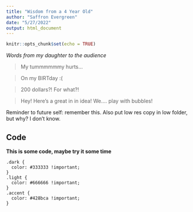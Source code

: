 ```yaml
---
title: "Wisdom from a 4 Year Old"
author: "Saffron Evergreen"
date: "5/27/2022"
output: html_document
---
```


```r
knitr::opts_chunk$set(echo = TRUE)
```

*Words from my daughter to the audience*  

> My tummmmmmy hurts...  

> On my BIRTday :(  

> 200 dollars?! For what?!  

> Hey! Here's a great in in idea! We.... play with bubbles!  

Reminder to future self: remember this. Also put low res copy in low folder, but why? I don't know.  


## Code

**This is some code, maybe try it some time**

```
.dark {
  color: #333333 !important;
}
.light {
  color: #666666 !important;
}
.accent {
  color: #428bca !important;
}
```